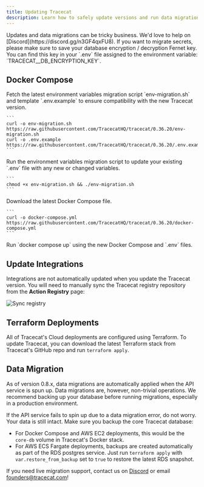 ```yaml
---
title: Updating Tracecat
description: Learn how to safely update versions and run data migrations.
---
```


<Note>
  Updates and data migrations can be tricky business. We'd love to help on
  [Discord](https://discord.gg/n3GF4qxFU8).
</Note>

<Warning>
  If you want to migrate secrets, please make sure to save your database
  encryption / decryption Fernet key. You can find this key in your `.env` file
  assigned to the environment variable: `TRACECAT__DB_ENCRYPTION_KEY`.
</Warning>

## Docker Compose

<Steps>
  <Step title="Download latest environment variables migration script and template">
    Fetch the latest environment variables migration script `env-migration.sh`
    and template `.env.example` to ensure compatibility with the new Tracecat
    version.

    ```
    curl -o env-migration.sh https://raw.githubusercontent.com/TracecatHQ/tracecat/0.36.20/env-migration.sh
    curl -o .env.example https://raw.githubusercontent.com/TracecatHQ/tracecat/0.36.20/.env.example
    ```

  </Step>
  <Step title="Execute environment variables migration">
    Run the environment variables migration script to update your existing
    `.env` file with any new or changed variables.

    ```
    chmod +x env-migration.sh && ./env-migration.sh
    ```

  </Step>
  <Step title="Update Docker Compose Configuration">
    Download the latest Docker Compose file.

    ```
    curl -o docker-compose.yml https://raw.githubusercontent.com/TracecatHQ/tracecat/0.36.20/docker-compose.yml
    ```

  </Step>
  <Step title="Restart Tracecat">
    Run `docker compose up` using the new Docker Compose and `.env` files.
  </Step>
</Steps>

## Update Integrations

Integrations are not automatically updated when you update the Tracecat version.
You will need to manually sync the Tracecat registry repository from the **Action Registry** page:

![Sync registry](/img/self-hosting/sync-registry.png)

## Terraform Deployments

All of Tracecat's Cloud deployments are configured using Terraform.
To update Tracecat, you can download the latest Terraform stack from Tracecat's GitHub repo and run `terraform apply`.

## Data Migration

As of version 0.8.x, data migrations are automatically applied when the API service is spun up.
Data migrations are, however, non-trivial operations.
We recommend backing up your database before running migrations, especially in a production environment.

<Note>
If the API service fails to spin up due to a data migration error, do not worry.
Your data is still intact. Make sure you backup the core Tracecat database:

- For Docker Compose and AWS EC2 deployments, this would be the `core-db` volume in Tracecat's Docker stack.
- For AWS ECS Fargate deployments, backups are created automatically as part of the RDS postgres service. Just run `terraform apply` with `var.restore_from_backup` set to `true` to restore the latest RDS snapshot.

If you need live migration support, contact us on [Discord](https://discord.gg/n3GF4qxFU8) or email [founders@tracecat.com](mailto:founders@tracecat.com)!

</Note>
